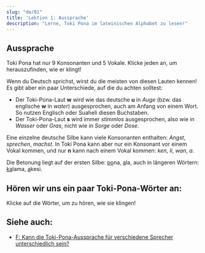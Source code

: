 ```yaml
---
slug: "de/01"
title: 'Lektion 1: Aussprache'
description: "Lerne, Toki Pona im lateinischen Alphabet zu lesen!"
---
```



## Aussprache

Toki Pona hat nur 9 Konsonanten und 5 Vokale. Klicke jeden an, um herauszufinden, wie er klingt!

<PhonoTable />

Wenn du Deutsch sprichst, wirst du die meisten von diesen Lauten kennen! Es gibt aber ein paar Unterschiede, auf die du achten solltest:

- Der Toki-Pona-Laut **w** wird wie das deutsche **u** in *Auge* (bzw. das englische **w** in *water*) ausgesprochen, auch am Anfang von einem Wort. So nutzen Englisch oder Suaheli diesen Buchstaben.
- Der Toki-Pona-Laut **s** wird immer _stimmlos_ ausgesprochen, also wie in _Wasser_ oder _Gras_, nicht wie in _Sorge_ oder _Dose_.

Eine einzelne deutsche Silbe kann viele Konsonanten enthalten: *Angst*, *sprechen*, *machst*. In Toki Pona kann aber nur ein Konsonant vor einem Vokal kommen, und nur **n** kann nach einem Vokal kommen: *ken*, *li*, *wan*, *a*.

Die Betonung liegt auf der ersten Silbe: <u>po</u>na, <u>a</u>la, auch in längeren Wörtern: <u>ka</u>lama, <u>a</u>kesi.

## Hören wir uns ein paar Toki-Pona-Wörter an:

Klicke auf die Wörter, um zu hören, wie sie klingen!

<PhonoExamplesDe />

## Siehe auch:
* [F: Kann die Toki-Pona-Aussprache für verschiedene Sprecher unterschiedlich sein?](/de/sound-variation)
